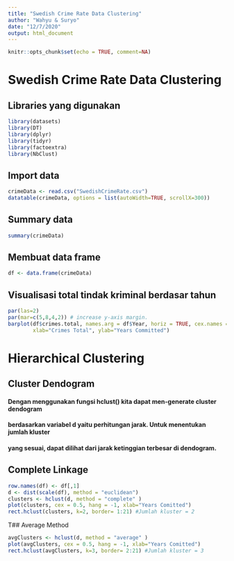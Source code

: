 ```yaml
---
title: "Swedish Crime Rate Data Clustering"
author: "Wahyu & Suryo"
date: "12/7/2020"
output: html_document
---
```


```r
knitr::opts_chunk$set(echo = TRUE, comment=NA)

```

# Swedish Crime Rate Data Clustering

## Libraries yang digunakan
```r

library(datasets)
library(DT)
library(dplyr)
library(tidyr)
library(factoextra)
library(NbClust)
```
## Import data
```r
crimeData <- read.csv("SwedishCrimeRate.csv")
datatable(crimeData, options = list(autoWidth=TRUE, scrollX=300))
```


## Summary data
```r
summary(crimeData)
```
## Membuat data frame
```r
df <- data.frame(crimeData)
```

##  Visualisasi total tindak kriminal berdasar tahun
```r
par(las=2)
par(mar=c(5,8,4,2)) # increase y-axis margin.
barplot(df$crimes.total, names.arg = df$Year, horiz = TRUE, cex.names = 0.5,
        xlab="Crimes Total", ylab="Years Committed")
```

# Hierarchical Clustering
## Cluster Dendogram
#### Dengan menggunakan fungsi hclust() kita dapat men-generate cluster dendogram
#### berdasarkan variabel d yaitu perhitungan jarak. Untuk menentukan jumlah kluster
#### yang sesuai, dapat dilihat dari jarak ketinggian terbesar di dendogram.

## Complete Linkage
```r
row.names(df) <- df[,1]
d <- dist(scale(df), method = "euclidean")
clusters <- hclust(d, method = "complete" )
plot(clusters, cex = 0.5, hang = -1, xlab="Years Comitted")
rect.hclust(clusters, k=2, border= 1:21) #Jumlah kluster = 2
```
T## Average Method
```r
avgClusters <- hclust(d, method = "average" )
plot(avgClusters, cex = 0.5, hang = -1, xlab="Years Comitted")
rect.hclust(avgClusters, k=3, border= 2:21) #Jumlah kluster = 3
```


